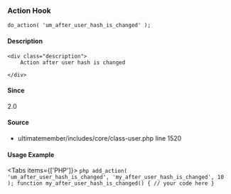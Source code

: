 
<UMBreadCrumb type="action"/>

### Action Hook    
    
```
do_action( 'um_after_user_hash_is_changed' );
```

#### Description
    <div class="description">
        Action after user hash is changed
 
    </div>



#### Since
<div class="description">
2.0
</div>

#### Source
  - <Link href="https://github.com/ultimatemember/ultimatemember/tree/2.5.0/includes/core/class-user.php#L1520">ultimatemember/includes/core/class-user.php</Link> <Link href="https://github.com/ultimatemember/ultimatemember/tree/2.5.0/includes/core/class-user.php#L1520">line 1520</Link>



#### Usage Example

<Tabs items={['PHP']}>
    <Tab>
    ```php
    add_action( 'um_after_user_hash_is_changed', 'my_after_user_hash_is_changed', 10 );
 function my_after_user_hash_is_changed() {
     // your code here
 }
    ```
    </Tab>
</Tabs>